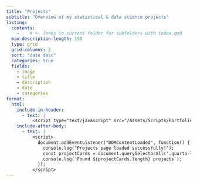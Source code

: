```yaml
---
title: "Projects"
subtitle: "Overview of my statistical & data science projects"
listing:
  contents: 
    - .  # <- looks in current folder for subfolders with index.qmd
  max-description-length: 150
  type: grid
  grid-columns: 2
  sort: "date desc"
  categories: true
  fields: 
    - image
    - title
    - description
    - date
    - categories
format:
  html:
    include-in-header: 
      - text: |
          <script type="text/javascript" src="/Assets/Scripts/Portfolio/new-banner.js"></script>
    include-after-body:
      - text: |
          <script>
            document.addEventListener("DOMContentLoaded", function() {
              console.log("Projects page loaded successfully!");
              const projectCards = document.querySelectorAll('.quarto-listing-cards .card');
              console.log(`Found ${projectCards.length} projects`);
            });
          </script>
---
```

